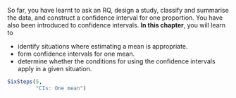 ::: {.objectivesBox .objectives data-latex="{iconmonstr-target-4-240.png}"}
So far, you have learnt to ask an RQ, design a study, classify and summarise the data, and construct a confidence interval for one proportion.
You have also been introduced to confidence intervals.
**In this chapter**, you will learn to 

* identify situations where estimating a mean is appropriate.
* form confidence intervals for one mean.
* determine whether the conditions for using the confidence intervals apply in a given situation.
:::



```r
SixSteps(5, 
         "CIs: One mean")
```
